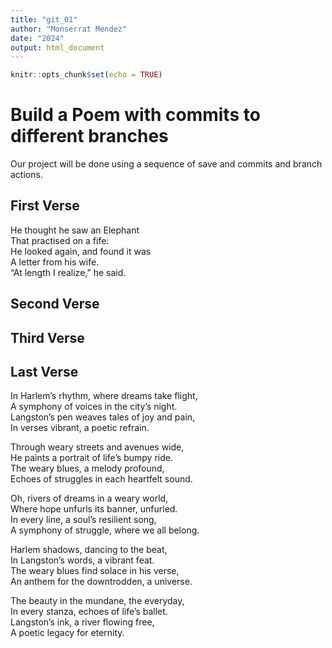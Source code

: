 ```yaml
---
title: "git_01"
author: "Monserrat Mendez"
date: "2024" 
output: html_document
---
```


```r
knitr::opts_chunk$set(echo = TRUE)
```
# Build a Poem with commits to different branches
Our project will be done using a sequence of save and commits and branch actions.
<!-- Do not modify or change any text in "!--" bracketed areas such as this --- these are instructions to
you, if you change any of this the git program will notice it and compromise your git merging strategy !-->

## First Verse 
<!--Put the first five lines of a poem by Lewis Carrol in this section!-->
He thought he saw an Elephant  
That practised on a fife:  
He looked again, and found it was  
A letter from his wife.  
“At length I realize,” he said.  
  
## Second Verse
<!--Put the first five lines of a poem by Robert Frost here!-->

## Third Verse
<!--Put the first two verses of The Walrus and the Carpenter here!-->

## Last Verse
<!--Put a short poem you created using chatGPT of 20 to 30 lines,here!-->
In Harlem’s rhythm, where dreams take flight,  
A symphony of voices in the city’s night.  
Langston’s pen weaves tales of joy and pain,  
In verses vibrant, a poetic refrain.  
  
Through weary streets and avenues wide,  
He paints a portrait of life’s bumpy ride.  
The weary blues, a melody profound,  
Echoes of struggles in each heartfelt sound.  
  
Oh, rivers of dreams in a weary world,  
Where hope unfurls its banner, unfurled.  
In every line, a soul’s resilient song,  
A symphony of struggle, where we all belong.  
  
Harlem shadows, dancing to the beat,  
In Langston’s words, a vibrant feat.  
The weary blues find solace in his verse,  
An anthem for the downtrodden, a universe.  
  
The beauty in the mundane, the everyday,  
In every stanza, echoes of life’s ballet.  
Langston’s ink, a river flowing free,  
A poetic legacy for eternity.  
  